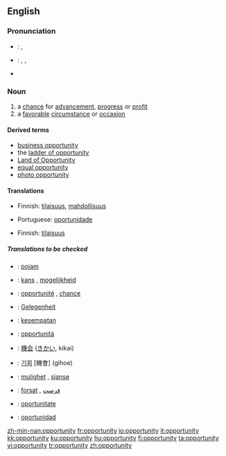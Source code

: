 {{see|Opportunity}}
==English==

{{rank|begin|wait|laughed|791|opportunity|lines|personal|due}}

===Pronunciation===
*{{italbrac|UK}}: {{IPA|/ˌɒpəˈtjuːnɪti/}}, {{SAMPA|/%Qp@"tju:nIti/}}
*{{italbrac|US}}: {{enPR|ä'pər-to͞oʹnə-tē}}, {{IPA|/ˌɑpɚˈtunəti/}}, {{SAMPA|/%Ap@`"tun@ti/}}
*{{audio|en-us-opportunity.ogg|Audio (US)}}

===Noun===
{{en-noun|pl=opportunities}}

# a [[chance]] for [[advancement]], [[progress]] or [[profit]]
# a [[favorable]] [[circumstance]] or [[occasion]]

====Derived terms====
*[[business opportunity]]
*the [[ladder of opportunity]]
*[[Land of Opportunity]]
*[[equal opportunity]]
*[[photo opportunity]]

====Translations====
{{trans-top|chance for advancement, progress or profit}}
*Finnish: [[tilaisuus]], [[mahdollisuus]]
{{trans-mid}}
*Portuguese: [[oportunidade]] {{f}}
{{trans-bottom}}

{{trans-top|favorable circumstance or occasion}}
*Finnish: [[tilaisuus]]
{{trans-mid}}
{{trans-bottom}}

=====Translations to be checked=====
{{checktrans}}
*{{ttbc|Croatian}}: [[:hr:pojam|pojam]]
*{{ttbc|Dutch}}: [[kans]] {{f}}, [[mogelijkheid]] {{f}}
*{{ttbc|French}}: [[opportunité]] {{f}}, [[chance#French|chance]] {{f}}
*{{ttbc|German}}: [[Gelegenheit]] {{f}}
*{{ttbc|Indonesian}}: [[sempat|kesempatan]]
*{{ttbc|Italian}}: [[opportunità]] {{f}}
*{{ttbc|Japanese}}: [[機会]] ([[きかい]], kikai)
*{{ttbc|Korean}}: [[기회]] [機會] (gihoe)
*{{ttbc|Norwegian}}: [[mulighet]] {{f}}, [[sjanse]] {{f}}
*{{ttbc|Persian}}: [[forsat]] {{f}}, [[فرصت]] {{f}}
*{{ttbc|Romanian}}: [[oportunitate]] {{f}}
*{{ttbc|Spanish}}: [[oportunidad]] {{f}}

[[zh-min-nan:opportunity]]
[[fr:opportunity]]
[[io:opportunity]]
[[it:opportunity]]
[[kk:opportunity]]
[[ku:opportunity]]
[[hu:opportunity]]
[[fi:opportunity]]
[[ta:opportunity]]
[[vi:opportunity]]
[[tr:opportunity]]
[[zh:opportunity]]